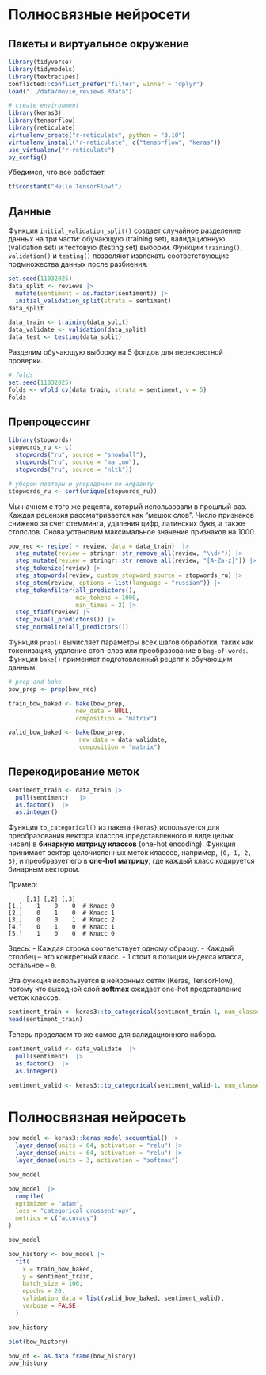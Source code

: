 # Полносвязные нейросети 

## Пакеты и виртуальное окружение

```r
library(tidyverse)
library(tidymodels)
library(textrecipes)
conflicted::conflict_prefer("filter", winner = "dplyr")
load("../data/movie_reviews.Rdata")
```

```r
# create environment
library(keras3)
library(tensorflow)
library(reticulate)
virtualenv_create("r-reticulate", python = "3.10")
virtualenv_install("r-reticulate", c("tensorflow", "keras"))
use_virtualenv("r-reticulate")
py_config()
```

Убедимся, что все работает.

```r
tf$constant("Hello TensorFlow!") 
```

## Данные

Функция `initial_validation_split()` создает случайное разделение данных на три части: обучающую (training set), валидационную (validation set) и тестовую (testing set) выборки.  Функции `training()`, `validation()` и `testing()` позволяют извлекать соответствующие подмножества данных после разбиения.

```r
set.seed(11032025)
data_split <- reviews |> 
  mutate(sentiment = as.factor(sentiment)) |> 
  initial_validation_split(strata = sentiment)
data_split
```

```r
data_train <- training(data_split)
data_validate <- validation(data_split)
data_test <- testing(data_split)
```

Разделим обучающую выборку на 5 фолдов для перекрестной проверки.

```r
# folds
set.seed(11032025)
folds <- vfold_cv(data_train, strata = sentiment, v = 5)
folds
```


## Препроцессинг 

```r
library(stopwords)
stopwords_ru <- c(
  stopwords("ru", source = "snowball"),
  stopwords("ru", source = "marimo"),
  stopwords("ru", source = "nltk"))

# уберем повторы и упорядочим по алфавиту
stopwords_ru <- sort(unique(stopwords_ru))
```

Мы начнем с того же рецепта, который использовали в прошлый раз. Каждая рецензия рассматривается как "мешок слов". Число признаков снижено за счет стемминга, удаления цифр, латинских букв, а также стопслов. Снова установим максимальное значение признаков на 1000.  

```r
bow_rec <- recipe( ~ review, data = data_train)  |>  
  step_mutate(review = stringr::str_remove_all(review, "\\d+")) |> 
  step_mutate(review = stringr::str_remove_all(review, "[A-Za-z]")) |> 
  step_tokenize(review) |>
  step_stopwords(review, custom_stopword_source = stopwords_ru) |>
  step_stem(review, options = list(language = "russian")) |>
  step_tokenfilter(all_predictors(), 
                   max_tokens = 1000, 
                   min_times = 2) |> 
  step_tfidf(review) |> 
  step_zv(all_predictors()) |> 
  step_normalize(all_predictors())
```

Функция `prep()` вычисляет параметры всех шагов обработки, таких как токенизация, удаление стоп-слов или преобразование в `bag-of-words`. Функция `bake()` применяет подготовленный рецепт к обучающим данным.  

```r
# prep and bake
bow_prep <- prep(bow_rec)

train_bow_baked <- bake(bow_prep,
                   new_data = NULL,
                   composition = "matrix")
```

```r
valid_bow_baked <- bake(bow_prep, 
                    new_data = data_validate,
                    composition = "matrix")
```

## Перекодирование меток

```r
sentiment_train <- data_train |> 
  pull(sentiment)   |> 
  as.factor()  |> 
  as.integer()
```

Функция `to_categorical()` из пакета `{keras}` используется для преобразования вектора классов (представленного в виде целых чисел) в **бинарную матрицу классов** (one-hot encoding). Функция принимает вектор целочисленных меток классов, например, `{0, 1, 2, 3}`, и преобразует его в **one-hot матрицу**, где каждый класс кодируется бинарным вектором. 

Пример:

```
     [,1] [,2] [,3]
[1,]    1    0    0  # Класс 0
[2,]    0    1    0  # Класс 1
[3,]    0    0    1  # Класс 2
[4,]    0    1    0  # Класс 1
[5,]    1    0    0  # Класс 0
```

Здесь:
- Каждая строка соответствует одному образцу.
- Каждый столбец – это конкретный класс.
- 1 стоит в позиции индекса класса, остальное – `0`.

Эта функция используется в нейронных сетях (Keras, TensorFlow), потому что выходной слой **softmax** ожидает one-hot представление меток классов.

```r
sentiment_train <- keras3::to_categorical(sentiment_train-1, num_classes = 3)
head(sentiment_train)
```
Теперь проделаем то же самое для валидационного набора. 

```r
sentiment_valid <- data_validate  |>  
  pull(sentiment)  |> 
  as.factor()  |> 
  as.integer()

sentiment_valid <- keras3::to_categorical(sentiment_valid-1, num_classes = 3)
```

# Полносвязная нейросеть

```r
bow_model <- keras3::keras_model_sequential() |> 
  layer_dense(units = 64, activation = "relu") |> 
  layer_dense(units = 64, activation = "relu") |> 
  layer_dense(units = 3, activation = "softmax")

bow_model
```
```r
bow_model  |> 
  compile(
  optimizer = "adam",
  loss = "categorical_crossentropy",
  metrics = c("accuracy")
)

bow_model
```
```r
bow_history <- bow_model |> 
  fit(
    x = train_bow_baked,
    y = sentiment_train,
    batch_size = 100,
    epochs = 20,
    validation_data = list(valid_bow_baked, sentiment_valid), 
    verbose = FALSE
  )

bow_history
```
```r
plot(bow_history) 
```

```r
bow_df <- as.data.frame(bow_history)
bow_history
```

